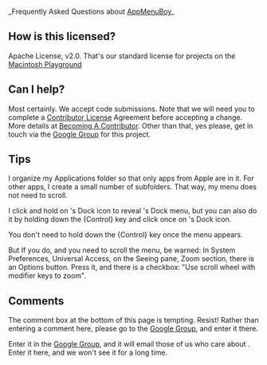 _Frequently Asked Questions about [http://code.google.com/p/appmenuboy AppMenuBoy]_

==How is this licensed?==

Apache License, v2.0. That's our standard license for projects on the [http://code.google.com/mac Macintosh Playground]

==Can I help?==

Most certainly. We accept code submissions. Note that we will need you to complete a [http://code.google.com/legal/individual-cla-v1.0.html Contributor License] Agreement before accepting a change. More details at [http://code.google.com/p/appmenuboy/wiki/BecomingAContributor Becoming A Contributor]. Other than that, yes please, get in touch via the [http://groups.google.com/group/appmenuboy Google Group] for this project.

==Tips==

I organize my Applications folder so that only apps from Apple are in it. For other apps, I create a small number of subfolders. That way, my {{{AppMenuBoy}}} menu does not need to scroll.

I click and hold on {{{AppMenuBoy}}}'s Dock icon to reveal {{{AppMenuBoy}}}'s Dock menu, but you can also do it by holding down the {Control} key and click once on {{{AppMenuBoy}}}'s Dock icon. 

You don't need to hold down the {Control} key once the menu appears.

But If you do, and you need to scroll the {{{AppMenuBoy}}} menu, be warned: In System Preferences, Universal Access, on the Seeing pane, Zoom section, there is an Options button. Press it, and there is a checkbox: "Use scroll wheel with modifier keys to zoom". 

==Comments==

The comment box at the bottom of this page is tempting. Resist!  Rather than entering a comment here, please go to the {{{AppMenuBoy}}} [http://groups.google.com/group/appmenuboy Google Group], and enter it there.

Enter it in the [http://groups.google.com/group/appmenuboy Google Group], and it will email those of us who care about {{{AppMenuBoy}}}. Enter it here, and we won't see it for a long time.